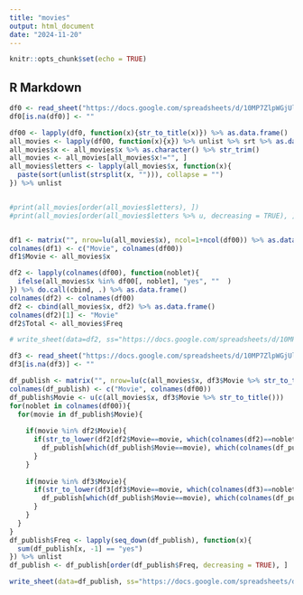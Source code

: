 ---
title: "movies"
output: html_document
date: "2024-11-20"
---

```{r setup, include=FALSE}
knitr::opts_chunk$set(echo = TRUE)
```

## R Markdown

```{r}
df0 <- read_sheet("https://docs.google.com/spreadsheets/d/10MP7ZlpWGjUl_0Zgq3LQQmMcQ130aD9Q0xG-INU6pko/edit?gid=0#gid=0", sheet="movies") %>% as.data.frame()
df0[is.na(df0)] <- ""

df00 <- lapply(df0, function(x){str_to_title(x)}) %>% as.data.frame()
all_movies <- lapply(df00, function(x){x}) %>% unlist %>% srt %>% as.data.frame()
all_movies$x <- all_movies$x %>% as.character() %>% str_trim()
all_movies <- all_movies[all_movies$x!="", ]
all_movies$letters <- lapply(all_movies$x, function(x){
  paste(sort(unlist(strsplit(x, ""))), collapse = "")
}) %>% unlist


#print(all_movies[order(all_movies$letters), ])
#print(all_movies[order(all_movies$letters %>% u, decreasing = TRUE), ])


df1 <- matrix("", nrow=lu(all_movies$x), ncol=1+ncol(df00)) %>% as.data.frame()
colnames(df1) <- c("Movie", colnames(df00))
df1$Movie <- all_movies$x

df2 <- lapply(colnames(df00), function(noblet){
  ifelse(all_movies$x %in% df00[, noblet], "yes", ""  )
}) %>% do.call(cbind, .) %>% as.data.frame()
colnames(df2) <- colnames(df00)
df2 <- cbind(all_movies$x, df2) %>% as.data.frame()
colnames(df2)[1] <- "Movie"
df2$Total <- all_movies$Freq

# write_sheet(data=df2, ss="https://docs.google.com/spreadsheets/d/10MP7ZlpWGjUl_0Zgq3LQQmMcQ130aD9Q0xG-INU6pko", sheet="rankings")

df3 <- read_sheet("https://docs.google.com/spreadsheets/d/10MP7ZlpWGjUl_0Zgq3LQQmMcQ130aD9Q0xG-INU6pko/edit?gid=0#gid=0", sheet="rankings") %>% as.data.frame()
df3[is.na(df3)] <- ""

df_publish <- matrix("", nrow=lu(c(all_movies$x, df3$Movie %>% str_to_title())), ncol=1+ncol(df00)) %>% as.data.frame()
colnames(df_publish) <- c("Movie", colnames(df00))
df_publish$Movie <- u(c(all_movies$x, df3$Movie %>% str_to_title()))
for(noblet in colnames(df00)){
  for(movie in df_publish$Movie){
    
    if(movie %in% df2$Movie){
      if(str_to_lower(df2[df2$Movie==movie, which(colnames(df2)==noblet)]) == "yes"){
        df_publish[which(df_publish$Movie==movie), which(colnames(df_publish)==noblet)] <- "yes"
      }
    }
    
    if(movie %in% df3$Movie){
      if(str_to_lower(df3[df3$Movie==movie, which(colnames(df3)==noblet)]) == "yes"){
        df_publish[which(df_publish$Movie==movie), which(colnames(df_publish)==noblet)] <- "yes"
      }
    }
  }
}
df_publish$Freq <- lapply(seq_down(df_publish), function(x){
  sum(df_publish[x, -1] == "yes")
}) %>% unlist
df_publish <- df_publish[order(df_publish$Freq, decreasing = TRUE), ]

write_sheet(data=df_publish, ss="https://docs.google.com/spreadsheets/d/10MP7ZlpWGjUl_0Zgq3LQQmMcQ130aD9Q0xG-INU6pko", sheet="DONT_EDIT_THIS_PAGE")

```

```{r}






```


